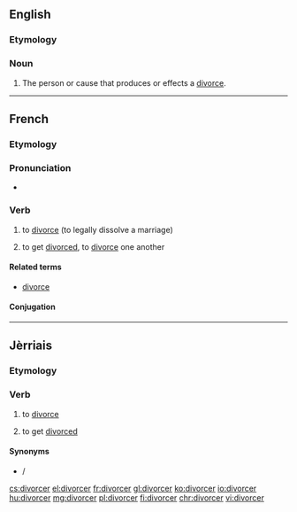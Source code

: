 ==English==

===Etymology===
{{suffix|divorce|er}}

===Noun===
{{en-noun}}

# The person or cause that produces or effects a [[divorce]].
#: {{rfquotek|Drummond}}

{{Webster 1913}}

----

==French==

===Etymology===
{{suffix|divorce|er|lang=fr}}

===Pronunciation===
* {{IPA|/di.vɔʁ.se/|lang=fr}}

===Verb===
{{fr-verb}}

# {{context|transitive|lang=fr}} to [[divorce]] (to legally dissolve a marriage)
# {{context|reflexive|se divorcer|lang=fr}} to get [[divorce]]d, to [[divorce]] one another

====Related terms====
* [[divorce#French|divorce]]

====Conjugation====
{{fr-conj-cer|divor|avoir}}

----

==Jèrriais==

===Etymology===
{{rfe|lang=roa-jer}}

===Verb===
{{roa-jer-verb}}

# to [[divorce]]
# {{context|reflexive|s'divorcer|lang=roa-jer}} to get [[divorced]]

====Synonyms====
* {{l|roa-jer|dêmathier}}/{{l|roa-jer|s'dêmathier}}

[[cs:divorcer]]
[[el:divorcer]]
[[fr:divorcer]]
[[gl:divorcer]]
[[ko:divorcer]]
[[io:divorcer]]
[[hu:divorcer]]
[[mg:divorcer]]
[[pl:divorcer]]
[[fi:divorcer]]
[[chr:divorcer]]
[[vi:divorcer]]
